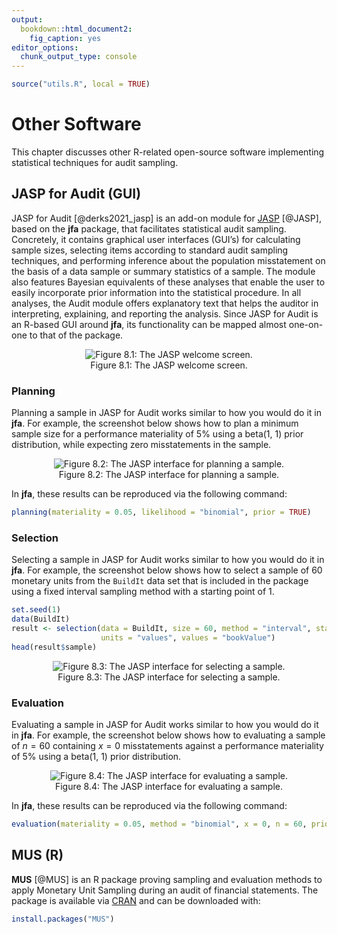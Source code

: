 ```yaml
---
output:
  bookdown::html_document2:
    fig_caption: yes
editor_options:
  chunk_output_type: console
---
```


```r
source("utils.R", local = TRUE)
```

# Other Software {#CHAPTER-8}

This chapter discusses other R-related open-source software implementing
statistical techniques for audit sampling.

## JASP for Audit (GUI)

JASP for Audit [@derks2021_jasp] is an add-on module for
[JASP](http://jasp-stats.org/) [@JASP], based on the **jfa** package, that
facilitates statistical audit sampling. Concretely, it contains graphical user
interfaces (GUI's) for calculating sample sizes, selecting items according to
standard audit sampling techniques, and performing inference about the
population misstatement on the basis of a data sample or summary statistics of a
sample. The module also features Bayesian equivalents of these analyses that
enable the user to easily incorporate prior information into the statistical
procedure. In all analyses, the Audit module offers explanatory text that helps
the auditor in interpreting, explaining, and reporting the analysis. Since JASP
for Audit is an R-based GUI around **jfa**, its functionality can be mapped
almost one-on-one to that of the package.

<center>

![Figure 8.1: The JASP welcome screen.](img/JASP.png)

</center>

### Planning

Planning a sample in JASP for Audit works similar to how you would do it in
**jfa**. For example, the screenshot below shows how to plan a minimum sample
size for a performance materiality of 5% using a beta(1, 1) prior distribution,
while expecting zero misstatements in the sample.

<center>

![Figure 8.2: The JASP interface for planning a sample.](img/JASP_planning.png)

</center>

In **jfa**, these results can be reproduced via the following command:

```r
planning(materiality = 0.05, likelihood = "binomial", prior = TRUE)
```


### Selection

Selecting a sample in JASP for Audit works similar to how you would do it in
**jfa**. For example, the screenshot below shows how to select a sample of 60
monetary units from the `BuildIt` data set that is included in the package using
a fixed interval sampling method with a starting point of 1.

```r
set.seed(1)
data(BuildIt)
result <- selection(data = BuildIt, size = 60, method = "interval", start = 1,
                    units = "values", values = "bookValue")
head(result$sample)
```

<center>

![Figure 8.3: The JASP interface for selecting a sample.](img/JASP_selection.png)

</center>

### Evaluation

Evaluating a sample in JASP for Audit works similar to how you would do it in
**jfa**. For example, the screenshot below shows how to evaluating a sample of
$n = 60$ containing $x = 0$ misstatements against a performance materiality of
5% using a beta(1, 1) prior distribution.

<center>

![Figure 8.4: The JASP interface for evaluating a sample.](img/JASP_evaluation.png)

</center>

In **jfa**, these results can be reproduced via the following command:

```r
evaluation(materiality = 0.05, method = "binomial", x = 0, n = 60, prior = TRUE)
```

## MUS (R)

**MUS** [@MUS] is an R package proving sampling and evaluation methods to apply
Monetary Unit Sampling during an audit of financial statements. The package is
available via [CRAN](https://cran.r-project.org/package=MUS) and can be
downloaded with:

```r
install.packages("MUS")
```
